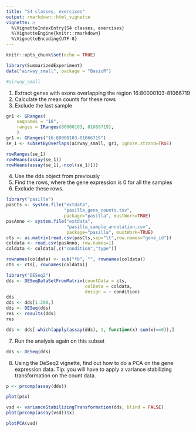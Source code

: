 ```yaml
---
title: "S4 classes, exercises"
output: rmarkdown::html_vignette
vignette: >
  %\VignetteIndexEntry{S4 classes, exercises}
  %\VignetteEngine{knitr::rmarkdown}
  %\VignetteEncoding{UTF-8}
---
```


```r
knitr::opts_chunk$set(echo = TRUE)
```

```r
library(SummarizedExperiment)
data("airway_small", package = "BasicR")

#airway_small

```

1. Extract genes with exons overlapping the region 16:80000103-81066719
2. Calculate the mean counts for these rows
3. Exclude the last sample 


```r
gr1 <- GRanges(
    seqnames = "16",
    ranges = IRanges(80000103, 81066719),
    )
gr1 <- GRanges("16:80000103-81066719")
se_1 <- subsetByOverlaps(airway_small, gr1, ignore.strand=TRUE)

rowRanges(se_1)
rowMeans(assay(se_1))
rowMeans(assay(se_1[,-ncol(se_1)]))

```

4. Use the dds object from previously
5. Find the rows, where the gene expression is 0 for all the samples
6. Exclude these rows.

```r
library("pasilla")
pasCts <- system.file("extdata",
                      "pasilla_gene_counts.tsv",
                      package="pasilla", mustWork=TRUE)
pasAnno <- system.file("extdata",
                       "pasilla_sample_annotation.csv",
                       package="pasilla", mustWork=TRUE)
cts <- as.matrix(read.csv(pasCts,sep="\t",row.names="gene_id"))
coldata <- read.csv(pasAnno, row.names=1)
coldata <- coldata[,c("condition","type")]

rownames(coldata) <- sub("fb", "", rownames(coldata))
cts <- cts[, rownames(coldata)]
```

```r
library("DESeq2")
dds <- DESeqDataSetFromMatrix(countData = cts,
                              colData = coldata,
                              design = ~ condition)
dds
dds <- dds[1:200,]
dds <- DESeq(dds)
res <- results(dds)
res
```

```r
dds <- dds[-which(apply(assay(dds), 1, function(x) sum(x)==0)),]

```


7. Run the analysis again on this subset
```r

dds <- DESeq(dds)
```

8. Using the DeSeq2 vignette, find out how to do a PCA on the gene expression data. Tip: you will have to apply a variance stabilizing transformation on the count data.

```r
p <- prcomp(assay(dds))

plot(p$x)

vsd <- varianceStabilizingTransformation(dds, blind = FALSE)
plot(prcomp(assay(vsd))$x)

plotPCA(vsd)
```

